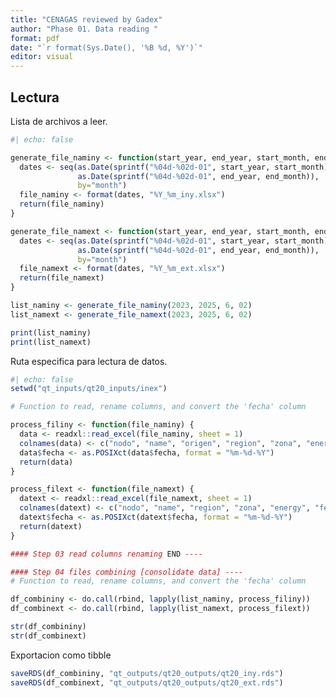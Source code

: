 ```yaml
---
title: "CENAGAS reviewed by Gadex"
author: "Phase 01. Data reading "
format: pdf
date: "`r format(Sys.Date(), '%B %d, %Y')`"
editor: visual
---
```


## Lectura

Lista de archivos a leer.

```r
#| echo: false

generate_file_naminy <- function(start_year, end_year, start_month, end_month) {
  dates <- seq(as.Date(sprintf("%04d-%02d-01", start_year, start_month)),
               as.Date(sprintf("%04d-%02d-01", end_year, end_month)),
               by="month")
  file_naminy <- format(dates, "%Y_%m_iny.xlsx")
  return(file_naminy)
}

generate_file_namext <- function(start_year, end_year, start_month, end_month) {
  dates <- seq(as.Date(sprintf("%04d-%02d-01", start_year, start_month)),
               as.Date(sprintf("%04d-%02d-01", end_year, end_month)),
               by="month")
  file_namext <- format(dates, "%Y_%m_ext.xlsx")
  return(file_namext)
}

list_naminy <- generate_file_naminy(2023, 2025, 6, 02)
list_namext <- generate_file_namext(2023, 2025, 6, 02)

print(list_naminy)
print(list_namext)
```

Ruta especifica para lectura de datos.

```r
#| echo: false
setwd("qt_inputs/qt20_inputs/inex")

# Function to read, rename columns, and convert the 'fecha' column

process_filiny <- function(file_naminy) {
  data <- readxl::read_excel(file_naminy, sheet = 1)
  colnames(data) <- c("nodo", "name", "origen", "region", "zona", "energy", "fecha", "unidad")
  data$fecha <- as.POSIXct(data$fecha, format = "%m-%d-%Y")
  return(data)
}

process_filext <- function(file_namext) {
  datext <- readxl::read_excel(file_namext, sheet = 1)
  colnames(datext) <- c("nodo", "name", "region", "zona", "energy", "fecha", "unidad")
  datext$fecha <- as.POSIXct(datext$fecha, format = "%m-%d-%Y")
  return(datext)
}

#### Step 03 read columns renaming END ----

#### Step 04 files combining [consolidate data] ----
# Function to read, rename columns, and convert the 'fecha' column

df_combininy <- do.call(rbind, lapply(list_naminy, process_filiny))
df_combinext <- do.call(rbind, lapply(list_namext, process_filext))

str(df_combininy)
str(df_combinext)

```

Exportacion como tibble

```r
saveRDS(df_combininy, "qt_outputs/qt20_outputs/qt20_iny.rds")
saveRDS(df_combinext, "qt_outputs/qt20_outputs/qt20_ext.rds")
```
